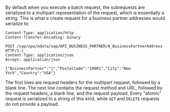 By default when you execute a batch request, the subrequests are serialized to a multipart representation of the request, which is essentially a string.
This is what a create request for a business partner addresses would serialize to:

```
Content-Type: application/http
Content-Transfer-Encoding: binary

POST /sap/opu/odata/sap/API_BUSINESS_PARTNER/A_BusinessPartnerAddress HTTP/1.1
Content-Type: application/json
Accept: application/json

{"BusinessPartner":"1","PostalCode":"10001","City":"New York","Country":"USA"}

```

The first lines are request headers for the multipart request, followed by a blank line.
The next line contains the request method and URL, followed by the request headers, a blank line, and the request payload.
Every "atomic" request is serialized to a string of this kind, while `GET` and `DELETE` requests do not provide a payload.
